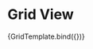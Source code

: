 

<Meta
  title="Mapping App/Dashboard/Map view"
  component={GridMap}
  decorators={[withChakra]}
/>

# Grid View


<Canvas>
  <Story
    name="Grid"
    args={{
      data: {
        id: "",
        mapStatus: "",
        title: "Title",
        owner: {
          profileName: "Digiole",
        },
        creation: "2022-06-22",
        lastModification: "2022-06-22",
        image: "",
        location: [{
          continent: "Europe",
          country: "Finland",
          region: "",
          city: "",
        }],
        industry: [{
          mainIndustry: "Information Technology",
          subIndustry: "",
        }],
        service: [],
        isVisible: true,
    },
    }}
  >
    {GridTemplate.bind({})}
  </Story>
</Canvas>


<ArgsTable story="Grid" />

